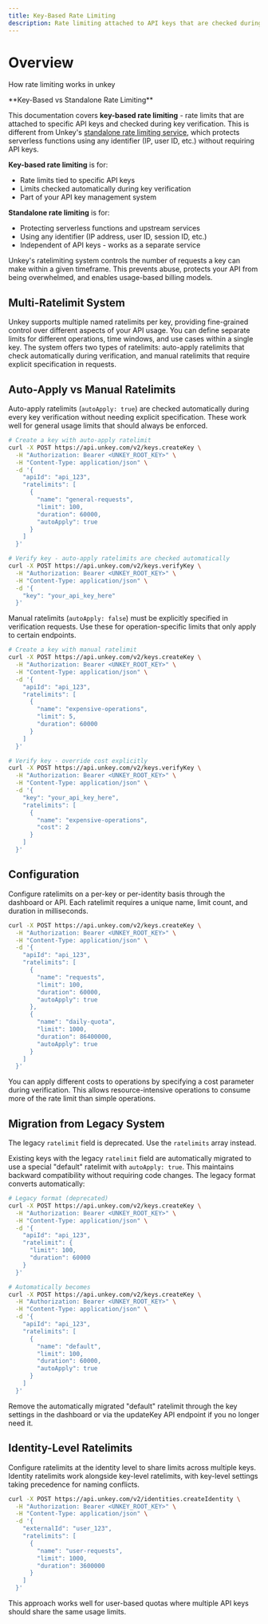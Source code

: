 ```yaml
---
title: Key-Based Rate Limiting
description: Rate limiting attached to API keys that are checked during key verification
---
```


# Overview

How rate limiting works in unkey

<Note>
**Key-Based vs Standalone Rate Limiting**

This documentation covers **key-based rate limiting** - rate limits that are attached to specific API keys and checked during key verification. This is different from Unkey's [standalone rate limiting service](/docs/ratelimiting/introduction), which protects serverless functions using any identifier (IP, user ID, etc.) without requiring API keys.

**Key-based rate limiting** is for:
- Rate limits tied to specific API keys
- Limits checked automatically during key verification
- Part of your API key management system

**Standalone rate limiting** is for:
- Protecting serverless functions and upstream services
- Using any identifier (IP address, user ID, session ID, etc.)
- Independent of API keys - works as a separate service
</Note>

Unkey's ratelimiting system controls the number of requests a key can make within a given timeframe. This prevents abuse, protects your API from being overwhelmed, and enables usage-based billing models.

## Multi-Ratelimit System

Unkey supports multiple named ratelimits per key, providing fine-grained control over different aspects of your API usage. You can define separate limits for different operations, time windows, and use cases within a single key. The system offers two types of ratelimits: auto-apply ratelimits that check automatically during verification, and manual ratelimits that require explicit specification in requests.

## Auto-Apply vs Manual Ratelimits

Auto-apply ratelimits (`autoApply: true`) are checked automatically during every key verification without needing explicit specification. These work well for general usage limits that should always be enforced.

```bash
# Create a key with auto-apply ratelimit
curl -X POST https://api.unkey.com/v2/keys.createKey \
  -H "Authorization: Bearer <UNKEY_ROOT_KEY>" \
  -H "Content-Type: application/json" \
  -d '{
    "apiId": "api_123",
    "ratelimits": [
      {
        "name": "general-requests",
        "limit": 100,
        "duration": 60000,
        "autoApply": true
      }
    ]
  }'
```

```bash
# Verify key - auto-apply ratelimits are checked automatically
curl -X POST https://api.unkey.com/v2/keys.verifyKey \
  -H "Authorization: Bearer <UNKEY_ROOT_KEY>" \
  -H "Content-Type: application/json" \
  -d '{
    "key": "your_api_key_here"
  }'
```

Manual ratelimits (`autoApply: false`) must be explicitly specified in verification requests. Use these for operation-specific limits that only apply to certain endpoints.

```bash
# Create a key with manual ratelimit
curl -X POST https://api.unkey.com/v2/keys.createKey \
  -H "Authorization: Bearer <UNKEY_ROOT_KEY>" \
  -H "Content-Type: application/json" \
  -d '{
    "apiId": "api_123",
    "ratelimits": [
      {
        "name": "expensive-operations",
        "limit": 5,
        "duration": 60000
      }
    ]
  }'
```

```bash
# Verify key - override cost explicitly
curl -X POST https://api.unkey.com/v2/keys.verifyKey \
  -H "Authorization: Bearer <UNKEY_ROOT_KEY>" \
  -H "Content-Type: application/json" \
  -d '{
    "key": "your_api_key_here",
    "ratelimits": [
      {
        "name": "expensive-operations",
        "cost": 2
      }
    ]
  }'
```

## Configuration

Configure ratelimits on a per-key or per-identity basis through the dashboard or API. Each ratelimit requires a unique name, limit count, and duration in milliseconds.

```bash
curl -X POST https://api.unkey.com/v2/keys.createKey \
  -H "Authorization: Bearer <UNKEY_ROOT_KEY>" \
  -H "Content-Type: application/json" \
  -d '{
    "apiId": "api_123",
    "ratelimits": [
      {
        "name": "requests",
        "limit": 100,
        "duration": 60000,
        "autoApply": true
      },
      {
        "name": "daily-quota",
        "limit": 1000,
        "duration": 86400000,
        "autoApply": true
      }
    ]
  }'
```

You can apply different costs to operations by specifying a cost parameter during verification. This allows resource-intensive operations to consume more of the rate limit than simple operations.

## Migration from Legacy System

The legacy `ratelimit` field is deprecated. Use the `ratelimits` array instead.

Existing keys with the legacy `ratelimit` field are automatically migrated to use a special "default" ratelimit with `autoApply: true`. This maintains backward compatibility without requiring code changes. The legacy format converts automatically:

```bash
# Legacy format (deprecated)
curl -X POST https://api.unkey.com/v2/keys.createKey \
  -H "Authorization: Bearer <UNKEY_ROOT_KEY>" \
  -H "Content-Type: application/json" \
  -d '{
    "apiId": "api_123",
    "ratelimit": {
      "limit": 100,
      "duration": 60000
    }
  }'

# Automatically becomes
curl -X POST https://api.unkey.com/v2/keys.createKey \
  -H "Authorization: Bearer <UNKEY_ROOT_KEY>" \
  -H "Content-Type: application/json" \
  -d '{
    "apiId": "api_123",
    "ratelimits": [
      {
        "name": "default",
        "limit": 100,
        "duration": 60000,
        "autoApply": true
      }
    ]
  }'
```

Remove the automatically migrated "default" ratelimit through the key settings in the dashboard or via the updateKey API endpoint if you no longer need it.

## Identity-Level Ratelimits

Configure ratelimits at the identity level to share limits across multiple keys. Identity ratelimits work alongside key-level ratelimits, with key-level settings taking precedence for naming conflicts.

```bash
curl -X POST https://api.unkey.com/v2/identities.createIdentity \
  -H "Authorization: Bearer <UNKEY_ROOT_KEY>" \
  -H "Content-Type: application/json" \
  -d '{
    "externalId": "user_123",
    "ratelimits": [
      {
        "name": "user-requests",
        "limit": 1000,
        "duration": 3600000
      }
    ]
  }'
```

This approach works well for user-based quotas where multiple API keys should share the same usage limits.
